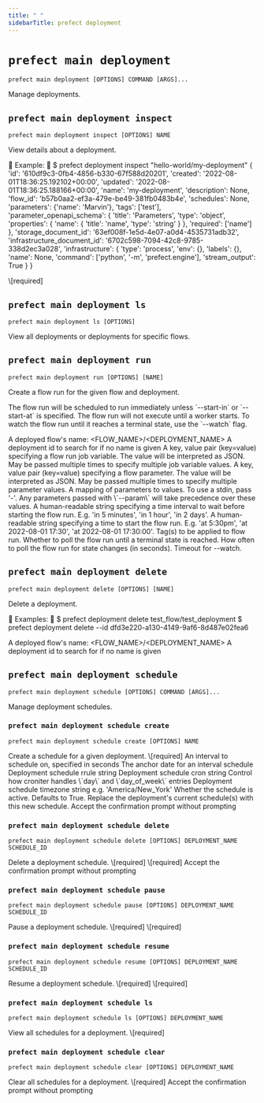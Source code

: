 ```yaml
---
title: " "
sidebarTitle: prefect deployment
---
```



# `prefect main deployment`



```command
prefect main deployment [OPTIONS] COMMAND [ARGS]...
```



<Info>
Manage deployments.
</Info>








## `prefect main deployment inspect`



```command
prefect main deployment inspect [OPTIONS] NAME
```



<Info>
View details about a deployment.


Example:
    
    \$ prefect deployment inspect "hello-world/my-deployment"
    &#123;
        'id': '610df9c3-0fb4-4856-b330-67f588d20201',
        'created': '2022-08-01T18:36:25.192102+00:00',
        'updated': '2022-08-01T18:36:25.188166+00:00',
        'name': 'my-deployment',
        'description': None,
        'flow_id': 'b57b0aa2-ef3a-479e-be49-381fb0483b4e',
        'schedules': None,
        'parameters': &#123;'name': 'Marvin'&#125;,
        'tags': ['test'],
        'parameter_openapi_schema': &#123;
            'title': 'Parameters',
            'type': 'object',
            'properties': &#123;
                'name': &#123;
                    'title': 'name',
                    'type': 'string'
                &#125;
            &#125;,
            'required': ['name']
        &#125;,
        'storage_document_id': '63ef008f-1e5d-4e07-a0d4-4535731adb32',
        'infrastructure_document_id': '6702c598-7094-42c8-9785-338d2ec3a028',
        'infrastructure': &#123;
            'type': 'process',
            'env': &#123;&#125;,
            'labels': &#123;&#125;,
            'name': None,
            'command': ['python', '-m', 'prefect.engine'],
            'stream_output': True
        &#125;
    &#125;
</Info>






<AccordionGroup>


<Accordion title="Arguments" defaultOpen>
<ResponseField name="NAME" type="string" required>
    \[required]
</ResponseField>
</Accordion>



</AccordionGroup>



## `prefect main deployment ls`



```command
prefect main deployment ls [OPTIONS]
```



<Info>
View all deployments or deployments for specific flows.
</Info>






<AccordionGroup>




<Accordion title="Options" defaultOpen>

<ResponseField name="--flow-name">
    
</ResponseField>

<ResponseField name="--by-created">
    
</ResponseField>

</Accordion>

</AccordionGroup>



## `prefect main deployment run`



```command
prefect main deployment run [OPTIONS] [NAME]
```



<Info>
Create a flow run for the given flow and deployment.

The flow run will be scheduled to run immediately unless \`--start-in\` or \`--start-at\` is specified.
The flow run will not execute until a worker starts.
To watch the flow run until it reaches a terminal state, use the \`--watch\` flag.
</Info>






<AccordionGroup>


<Accordion title="Arguments" defaultOpen>
<ResponseField name="NAME" type="string">
    A deployed flow's name: &lt;FLOW_NAME&gt;/&lt;DEPLOYMENT_NAME&gt;
</ResponseField>
</Accordion>



<Accordion title="Options" defaultOpen>

<ResponseField name="--id">
    A deployment id to search for if no name is given
</ResponseField>

<ResponseField name="-jv">
    A key, value pair (key=value) specifying a flow run job variable. The value will be interpreted as JSON. May be passed multiple times to specify multiple job variable values.
</ResponseField>

<ResponseField name="-p">
    A key, value pair (key=value) specifying a flow parameter. The value will be interpreted as JSON. May be passed multiple times to specify multiple parameter values.
</ResponseField>

<ResponseField name="--params">
    A mapping of parameters to values. To use a stdin, pass '-'. Any parameters passed with \`--param\` will take precedence over these values.
</ResponseField>

<ResponseField name="--start-in">
    A human-readable string specifying a time interval to wait before starting the flow run. E.g. 'in 5 minutes', 'in 1 hour', 'in 2 days'.
</ResponseField>

<ResponseField name="--start-at">
    A human-readable string specifying a time to start the flow run. E.g. 'at 5:30pm', 'at 2022-08-01 17:30', 'at 2022-08-01 17:30:00'.
</ResponseField>

<ResponseField name="--tag">
    Tag(s) to be applied to flow run.
</ResponseField>

<ResponseField name="--watch">
    Whether to poll the flow run until a terminal state is reached.
</ResponseField>

<ResponseField name="--watch-interval">
    How often to poll the flow run for state changes (in seconds).
</ResponseField>

<ResponseField name="--watch-timeout">
    Timeout for --watch.
</ResponseField>

</Accordion>

</AccordionGroup>



## `prefect main deployment delete`



```command
prefect main deployment delete [OPTIONS] [NAME]
```



<Info>
Delete a deployment.


Examples:
    
    \$ prefect deployment delete test_flow/test_deployment
    \$ prefect deployment delete --id dfd3e220-a130-4149-9af6-8d487e02fea6
</Info>






<AccordionGroup>


<Accordion title="Arguments" defaultOpen>
<ResponseField name="NAME" type="string">
    A deployed flow's name: &lt;FLOW_NAME&gt;/&lt;DEPLOYMENT_NAME&gt;
</ResponseField>
</Accordion>



<Accordion title="Options" defaultOpen>

<ResponseField name="--id">
    A deployment id to search for if no name is given
</ResponseField>

</Accordion>

</AccordionGroup>



## `prefect main deployment schedule`



```command
prefect main deployment schedule [OPTIONS] COMMAND [ARGS]...
```



<Info>
Manage deployment schedules.
</Info>








### `prefect main deployment schedule create`



```command
prefect main deployment schedule create [OPTIONS] NAME
```



<Info>
Create a schedule for a given deployment.
</Info>






<AccordionGroup>


<Accordion title="Arguments" defaultOpen>
<ResponseField name="NAME" type="string" required>
    \[required]
</ResponseField>
</Accordion>



<Accordion title="Options" defaultOpen>

<ResponseField name="--interval">
    An interval to schedule on, specified in seconds
</ResponseField>

<ResponseField name="--anchor-date">
    The anchor date for an interval schedule
</ResponseField>

<ResponseField name="--rrule">
    Deployment schedule rrule string
</ResponseField>

<ResponseField name="--cron">
    Deployment schedule cron string
</ResponseField>

<ResponseField name="--day_or">
    Control how croniter handles \`day\` and \`day_of_week\` entries
</ResponseField>

<ResponseField name="--timezone">
    Deployment schedule timezone string e.g. 'America/New_York'
</ResponseField>

<ResponseField name="--active">
    Whether the schedule is active. Defaults to True.
</ResponseField>

<ResponseField name="--replace">
    Replace the deployment's current schedule(s) with this new schedule.
</ResponseField>

<ResponseField name="--accept-yes">
    Accept the confirmation prompt without prompting
</ResponseField>

</Accordion>

</AccordionGroup>



### `prefect main deployment schedule delete`



```command
prefect main deployment schedule delete [OPTIONS] DEPLOYMENT_NAME SCHEDULE_ID
```



<Info>
Delete a deployment schedule.
</Info>






<AccordionGroup>


<Accordion title="Arguments" defaultOpen>
<ResponseField name="DEPLOYMENT_NAME" type="string" required>
    \[required]
</ResponseField>
<ResponseField name="SCHEDULE_ID" type="string" required>
    \[required]
</ResponseField>
</Accordion>



<Accordion title="Options" defaultOpen>

<ResponseField name="--accept-yes">
    Accept the confirmation prompt without prompting
</ResponseField>

</Accordion>

</AccordionGroup>



### `prefect main deployment schedule pause`



```command
prefect main deployment schedule pause [OPTIONS] DEPLOYMENT_NAME SCHEDULE_ID
```



<Info>
Pause a deployment schedule.
</Info>






<AccordionGroup>


<Accordion title="Arguments" defaultOpen>
<ResponseField name="DEPLOYMENT_NAME" type="string" required>
    \[required]
</ResponseField>
<ResponseField name="SCHEDULE_ID" type="string" required>
    \[required]
</ResponseField>
</Accordion>



</AccordionGroup>



### `prefect main deployment schedule resume`



```command
prefect main deployment schedule resume [OPTIONS] DEPLOYMENT_NAME SCHEDULE_ID
```



<Info>
Resume a deployment schedule.
</Info>






<AccordionGroup>


<Accordion title="Arguments" defaultOpen>
<ResponseField name="DEPLOYMENT_NAME" type="string" required>
    \[required]
</ResponseField>
<ResponseField name="SCHEDULE_ID" type="string" required>
    \[required]
</ResponseField>
</Accordion>



</AccordionGroup>



### `prefect main deployment schedule ls`



```command
prefect main deployment schedule ls [OPTIONS] DEPLOYMENT_NAME
```



<Info>
View all schedules for a deployment.
</Info>






<AccordionGroup>


<Accordion title="Arguments" defaultOpen>
<ResponseField name="DEPLOYMENT_NAME" type="string" required>
    \[required]
</ResponseField>
</Accordion>



</AccordionGroup>



### `prefect main deployment schedule clear`



```command
prefect main deployment schedule clear [OPTIONS] DEPLOYMENT_NAME
```



<Info>
Clear all schedules for a deployment.
</Info>






<AccordionGroup>


<Accordion title="Arguments" defaultOpen>
<ResponseField name="DEPLOYMENT_NAME" type="string" required>
    \[required]
</ResponseField>
</Accordion>



<Accordion title="Options" defaultOpen>

<ResponseField name="--accept-yes">
    Accept the confirmation prompt without prompting
</ResponseField>

</Accordion>

</AccordionGroup>
